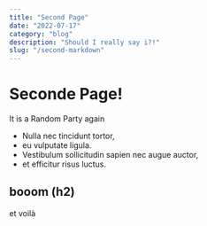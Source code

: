```yaml
---
title: "Second Page"
date: "2022-07-17"
category: "blog"
description: "Should I really say i?!"
slug: "/second-markdown"
---
```


# Seconde Page!

It is a Random Party again

- Nulla nec tincidunt tortor, 
- eu vulputate ligula. 
- Vestibulum sollicitudin sapien nec augue auctor, 
- et efficitur risus luctus. 

## booom (h2)

et voilà